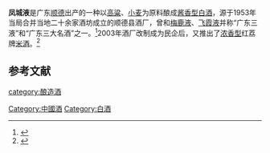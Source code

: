'''凤城液'''是广东[[顺德|顺德]]出产的一种以[[高粱|高粱]]、[[小麦|小麦]]为原料酿成[[酱香型白酒|酱香型白酒]]，源于1953年当局合并当地二十余家酒坊成立的顺德县酒厂，曾和[[梅鹿液|梅鹿液]]、[[飞霞液|飞霞液]]并称“广东三液”和“广东三大名酒”之一。<ref name=l0>{{cite web|url= |title=地产酒差异化竞争蓄势待发|language=Zh-hans|accessdate=2014年4月9日}}</ref>2003年酒厂改制成为民企后，又推出了[[浓香型白酒|浓香型]]红荔牌[[米酒|米酒]]。<ref name=l1>{{cite web|url=https://www.sohu.com/a/329470542_161795 |title=60多年历史的顺德酒厂旧厂要拆了！未来将改造成这样|language=Zh-hans|accessdate=2019年7月26日}}</ref>

==参考文献==
{{reflist}}
{{饮料小作品}}
{{中華酒文化}}

[[category:酿造酒|category:酿造酒]]
[[Category:中國酒|Category:中國酒]]
[[Category:白酒|Category:白酒]]